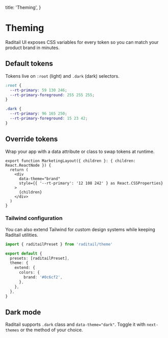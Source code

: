   title: 'Theming',
}

# Theming

Raditail UI exposes CSS variables for every token so you can match your product brand in minutes.

## Default tokens

Tokens live on `:root` (light) and `.dark` (dark) selectors.

```css
:root {
  --rt-primary: 59 130 246;
  --rt-primary-foreground: 255 255 255;
}

.dark {
  --rt-primary: 96 165 250;
  --rt-primary-foreground: 15 23 42;
}
```

## Override tokens

Wrap your app with a data attribute or class to swap tokens at runtime.

```tsx
export function MarketingLayout({ children }: { children: React.ReactNode }) {
  return (
    <div
      data-theme="brand"
      style={{ '--rt-primary': '12 108 242' } as React.CSSProperties}
    >
      {children}
    </div>
  )
}
```

### Tailwind configuration

You can also extend Tailwind for custom design systems while keeping Raditail utilities.

```ts
import { raditailPreset } from 'raditail/theme'

export default {
  presets: [raditailPreset],
  theme: {
    extend: {
      colors: {
        brand: '#0c6cf2',
      },
    },
  },
}
```

## Dark mode

Raditail supports `.dark` class and `data-theme="dark"`. Toggle it with `next-themes` or the method of your choice.
